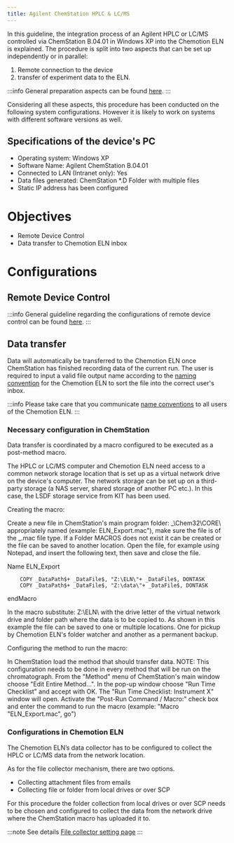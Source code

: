 ```yaml
---
title: Agilent ChemStation HPLC & LC/MS
---
```


In this guideline, the integration process of an Agilent HPLC or LC/MS controlled via ChemStation B.04.01 in Windows XP into the Chemotion ELN is explained.
The procedure is split into two aspects that can be set up independently or in parallel:

1. Remote connection to the device
2. transfer of experiment data to the ELN.

:::info
General preparation aspects can be found [here](../../devices#general-preparation-aspects).
:::

Considering all these aspects, this procedure has been conducted on the following system configurations.
However it is likely to work on systems with different software versions as well.

## Specifications of the device's PC

- Operating system: Windows XP
- Software Name: Agilent ChemStation B.04.01
- Connected to LAN (Intranet only): Yes
- Data files generated: ChemStation \*.D Folder with multiple files
- Static IP address has been configured

# Objectives

- Remote Device Control
- Data transfer to Chemotion ELN inbox

# Configurations

## Remote Device Control

:::info
General guideline regarding the configurations of remote device control can be found [here](../configurations/remote_control).
:::

## Data transfer

Data will automatically be transferred to the Chemotion ELN once ChemStation has finished recording data of the current run.
The user is required to input a valid file output name according to the [naming convention](../../devices#name-conventions) for the Chemotion ELN to sort the file into the correct user's inbox.

:::info
Please take care that you communicate [name conventions](../../devices#name-conventions) to all users of the Chemotion ELN.
:::

### Necessary configuration in ChemStation

Data transfer is coordinated by a macro configured to be executed as a post-method macro.

The HPLC or LC/MS computer and Chemotion ELN need access to a common network storage location that is set up as a virtual network drive on the device's computer.
The network storage can be set up on a third-party storage (a NAS server, shared storage of another PC etc.).
In this case, the LSDF storage service from KIT has been used.

Creating the macro:

Create a new file in ChemStation's main program folder: _\Chem32\CORE\ appropriately named (example: ELN_Export.mac"), make sure the file is of the _.mac file type.
If a Folder MACROS does not exist it can be created or the file can be saved to another location.
Open the file, for example using Notepad, and insert the following text, then save and close the file.

Name ELN_Export

        COPY _DataPath$+ _DataFile$, "Z:\ELN\"+ _DataFile$, DONTASK
        COPY _DataPath$+ _DataFile$, "Z:\data\"+ _DataFile$, DONTASK

endMacro

In the macro substitute:
Z:\ELN\ with the drive letter of the virtual network drive and folder path where the data is to be copied to.
As shown in this example the file can be saved to one or multiple locations.
One for pickup by Chemotion ELN's folder watcher and another as a permanent backup.

Configuring the method to run the macro:

In ChemStation load the method that should transfer data.
NOTE: This configuration needs to be done in every method that will be run on the chromatograph.
From the "Method" menu of ChemStation's main window choose "Edit Entire Method...".
In the pop-up window choose "Run Time Checklist" and accept with OK. The "Run Time Checklist: Instrument X" window will open.
Activate the "Post-Run Command / Macro:" check box and enter the command to run the macro (example: "Macro "ELN_Export.mac", go")

### Configurations in Chemotion ELN

The Chemotion ELN’s data collector has to be configured to collect the HPLC or LC/MS data from the network location.

As for the file collector mechanism, there are two options.

- Collecting attachment files from emails
- Collecting file or folder from local drives or over SCP

For this procedure the folder collection from local drives or over SCP needs to be chosen and configured to collect the data from the network drive where the ChemStation macro has uploaded it to.

:::note See details
[File collector setting page](../../install_configure/configuration#file-collection)
:::
